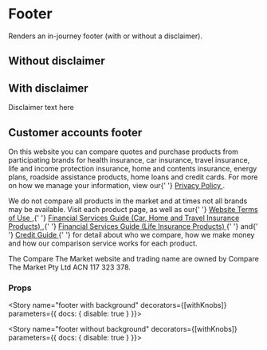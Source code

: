 
<Meta title="Components/Footer" component={Footer} />

# Footer

Renders an in-journey footer (with or without a disclaimer).

## Without disclaimer
<Preview>
   <Story name="footer basic" height="100px">
    <div style={{height: '100vh'}}>
     <Footer />
     </div>
   </Story>
 </Preview>

## With disclaimer
<Preview>
   <Story name="footer with disclaimer"height="100px">
     <Footer>
       Disclaimer text here
     </Footer>
   </Story>
 </Preview>

 ## Customer accounts footer
<Preview>
   <Story name="customer accounts footer"height="200px">
     <Footer type='customer-accounts'>
       <p>
          On this website you can compare quotes and purchase products from
          participating brands for health insurance, car insurance, travel
          insurance, life and income protection insurance, home and contents
          insurance, energy plans, roadside assistance products, home loans and
          credit cards. For more on how we manage your information, view our{' '}
          <a
            href="https://secure.comparethemarket.com.au/static/legal/privacy_policy.pdf"
            target="_blank"
            rel="noopener noreferrer"
          >
            Privacy Policy
          </a>
          .
        </p>
        <p>
          We do not compare all products in the market and at times not all
          brands may be available. Visit each product page, as well as our{' '}
          <a
            href="https://secure.comparethemarket.com.au/static/legal/website_terms_of_use.pdf"
            target="_blank"
            rel="noopener noreferrer"
          >
            Website Terms of Use
          </a>
          ,{' '}
          <a
            href="https://secure.comparethemarket.com.au/static/legal/FSG.pdf"
            target="_blank"
            rel="noopener noreferrer"
          >
            Financial Services Guide (Car, Home and Travel Insurance Products)
          </a>
          ,{' '}
          <a
            href="https://secure.comparethemarket.com.au/static/legal/Life_FSG.pdf"
            target="_blank"
            rel="noopener noreferrer"
          >
            Financial Services Guide (Life Insurance Products)
          </a>{' '}
          and{' '}
          <a
            href="https://secure.comparethemarket.com.au/static/legal/CreditGuide.pdf"
            target="_blank"
            rel="noopener noreferrer"
          >
            Credit Guide
          </a>{' '}
          for detail about who we compare, how we make money and how our
          comparison service works for each product.
        </p>
        <p>
          The Compare The Market website and trading name are owned by Compare
          The Market Pty Ltd ACN 117 323 378.
        </p>
     </Footer>
   </Story>
 </Preview>

 ### Props
<Props of={Footer} />

<Story name="footer with background" decorators={[withKnobs]} parameters={{ docs: { disable: true } }}>
  <FooterView />
</Story>

<Story name="footer without background" decorators={[withKnobs]} parameters={{ docs: { disable: true } }}>
  <FooterTransparentView />
</Story>
